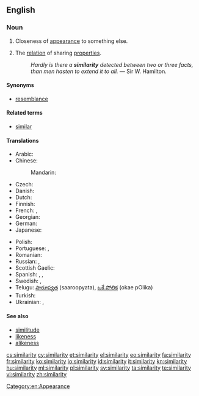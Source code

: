 {{wikipedia}}
==English==

===Noun===
{{en-noun|similarities}}

# Closeness of [[appearance]] to something else.
# {{philosophy}} The [[relation]] of sharing [[properties]].
#: ''Hardly is there a '''similarity''' detected between two or three facts, than men hasten to extend it to all.'' &mdash; Sir W. Hamilton.

====Synonyms====
* [[resemblance]]

====Related terms====
* [[similar]]

====Translations====
{{trans-top|closeness}}
* Arabic: {{t-|ar|تشابه|m|tr=tašābuh|sc=Arab}}
* Chinese:
*: Mandarin: {{t|zh|相似|tr=xiāngsì|sc=Hani}}
* Czech: {{t-|cs|podobnost|f}}
* Danish: {{t-|da|lighed|c}}
* Dutch: {{t+|nl|gelijkenis|f}}
* Finnish: {{t-|fi|samankaltaisuus}}
* French: {{t+|fr|similarité|f}}, {{t+|fr|similitude|f}}
* Georgian: {{t-|ka|მსგავსება|tr=msgavseba|sc=Geor|xs=Georgian}}
* German: {{t+|de|Ähnlichkeit|f}}
* Japanese: {{t+|ja|類似|tr=るいじ, ruiji|sc=Jpan}}
{{trans-mid}}
* Polish: {{t+|pl|podobieństwo|n}}
* Portuguese: {{t+|pt|semelhança|f}}, {{t-|pt|similardidade|f}}
* Romanian: {{t-|ro|similaritate}}
* Russian: {{t+|ru|сходство|n|tr=sxódstvo|sc=Cyrl}}, {{t+|ru|подобие|n|tr=podóbije|sc=Cyrl}}
* Scottish Gaelic: {{t-|gd|coltas|m|xs=Scottish Gaelic}}
* Spanish: {{t-|es|semejanza|f}},  {{t+|es|similitud|f}}, {{qualifier|barbarism}} {{t-|es|similaridad|f}}
* Swedish: {{t+|sv|likhet}},  {{t-|sv|Similaritet}}
* Telugu: [[సారూప్యత]] (saaroopyata), [[ఒకే పోలిక]] (okae pOlika)
* Turkish: {{t+|tr|benzerlik}}
* Ukrainian: {{t|uk|схожість|f|tr=sxóžistʹ|sc=Cyrl}}, {{t|uk|подібність|f|tr=podíbnistʹ|sc=Cyrl}}
{{trans-bottom}}

====See also====
* [[similitude]]
* [[likeness]]
* [[alikeness]]

[[Category:en:Appearance]]

[[cs:similarity]]
[[cy:similarity]]
[[et:similarity]]
[[el:similarity]]
[[eo:similarity]]
[[fa:similarity]]
[[fr:similarity]]
[[ko:similarity]]
[[io:similarity]]
[[id:similarity]]
[[it:similarity]]
[[kn:similarity]]
[[hu:similarity]]
[[ml:similarity]]
[[pl:similarity]]
[[sv:similarity]]
[[ta:similarity]]
[[te:similarity]]
[[vi:similarity]]
[[zh:similarity]]